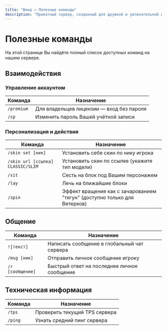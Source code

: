 ```yaml
---
title: "Винд » Полезные команды"
description: "Приватный сервер, созданный для дружной и увлекательной игры."
---
```


# Полезные команды

На этой странице Вы найдёте полный список доступных команд на нашем сервере.

## Взаимодействия

### Управление аккаунтом

| Команда | Назначение |
|---------|------------|
| `/premium` | Для владельцев лицензии — вход без пароля |
| `/cp` | Изменить пароль Вашей учётной записи |

### Персонализация и действия

| Команда | Назначение |
|---------|------------|
| `/skin set [ник]` | Установить себе скин по нику игрока |
| `/skin url [ссылка] CLASSIC/SLIM` | Установить скин по ссылке (укажите тип модели) |
| `/sit` | Сесть на блок под Вашим персонажем |
| `/lay` | Лечь на ближайшие блоки |
| `/spin` | Эффект вращения как с зачарованием "тягун" (доступно только для Ветерков) |

## Общение

| Команда | Назначение |
|---------|------------|
| `![текст]` | Написать сообщение в глобальный чат сервера |
| `/msg [ник]` | Отправить личное сообщение игроку |
| `/r [сообщение]` | Быстрый ответ на последнее личное сообщение |

## Техническая информация

| Команда | Назначение |
|---------|------------|
| `/tps` | Проверить текущий TPS сервера |
| `/ping` | Узнать средний пинг сервера | 